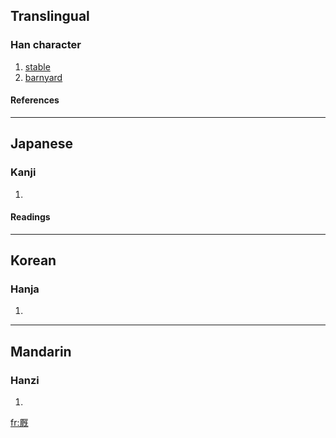 {{see|廄}}

==Translingual==
===Han character===
{{Han char|rad=厂|as=09|sn=11|four=|canj=一日戈山 (MAIU)}}
# [[stable]]
# [[barnyard]]
====References====
{{Han ref|kx=0162.380|dkj=03006|dj=0370.170|hdz=10075.210|uh=53A9|ud=21417}}
----
==Japanese==
===Kanji===
{{ja-kanji|grade=|rs=厂09}}
# {{defn|Japanese}} 
====Readings====
{{ja-readings|on=[[きゅう]] (kyū)|kun=[[うまや]] (umaya)}}
----
==Korean==
===Hanja===
{{ko-hanja|hangeul=구|rv=gu|mr=ku}}
# {{defn|Korean}}
----
==Mandarin==
===Hanzi===
{{cmn-hanzi|tra=廄|pin=[[jiù]] (jiu4)|wg=chiu<sup>4</sup>}}
# {{defn|Mandarin}}

[[fr:厩]]